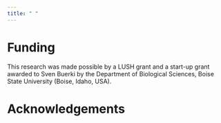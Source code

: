 ```yaml
---
title: " "
---
```


# Funding

This research was made possible by a LUSH grant and a start-up grant awarded to Sven Buerki by the Department of Biological Sciences, Boise State University (Boise, Idaho, USA).

# Acknowledgements

